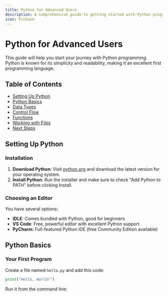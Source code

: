 ```yaml
---
title: Python for Advanced Users
description: A comprehensive guide to getting started with Python programming
icon: Pickaxe
---
```


# Python for Advanced Users

This guide will help you start your journey with Python programming. Python is known for its simplicity and readability, making it an excellent first programming language.

## Table of Contents

- [Setting Up Python](#setting-up-python)
- [Python Basics](#python-basics)
- [Data Types](#data-types)
- [Control Flow](#control-flow)
- [Functions](#functions)
- [Working with Files](#working-with-files)
- [Next Steps](#next-steps)

## Setting Up Python

### Installation

1. **Download Python**: Visit [python.org](https://www.python.org/downloads/) and download the latest version for your operating system.
2. **Install Python**: Run the installer and make sure to check "Add Python to PATH" before clicking Install.

### Choosing an Editor

You have several options:

- **IDLE**: Comes bundled with Python, good for beginners
- **VS Code**: Free, powerful editor with excellent Python support
- **PyCharm**: Full-featured Python IDE (free Community Edition available)

## Python Basics

### Your First Program

Create a file named `hello.py` and add this code:

```python
print("Hello, World!")
```

Run it from the command line:
